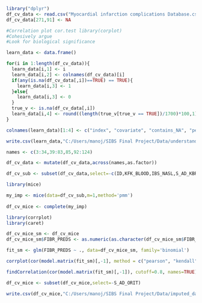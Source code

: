 ```r

library("dplyr")
df_cv_data <- read.csv("Myocardial infarction complications Database.csv")
df_cv_data[271,91] <- NA

```

```r

#Correlation plot cor.test library(corplot)
#Cohesively argue
#Look for biological significance

learn_data <- data.frame()

for(i in 1:length(df_cv_data)){
  learn_data[i,1] <- i
  learn_data[i,2] <- colnames(df_cv_data)[i]
  if(any(is.na(df_cv_data[,i])==TRUE) == TRUE){
    learn_data[i,3] <- 1
  }else{
    learn_data[i,3] <- 0
  }
  true_v <- is.na(df_cv_data[,i])
  learn_data[i,4] <- round((length(true_v[true_v == TRUE])/1700)*100,1)
}

colnames(learn_data)[1:4] <- c("index", "covariate", "contains_NA", "percent_missing")

write.csv(learn_data,"C:/Users/manoj/SIBS Final Project/Data/understand_missing.csv")

```

```r

names <- c(3:34,39:83,85,92:124)

df_cv_data <- mutate(df_cv_data,across(names,as.factor))

df_cv_sub <- subset(df_cv_data,select=-c(ID,KFK_BLOOD,IBS_NASL,S_AD_KBRIG,D_AD_KBRIG,PREDS_TAH,JELUD_TAH,FIBR_JELUD,A_V_BLOK,OTEK_LANC,RAZRIV,DRESSLER,ZSN,REC_IM,P_IM_STEN,LET_IS))

```

```r

library(mice)

my_imp <- mice(data=df_cv_sub,m=1,method='pmm')
  
df_cv_mice <- complete(my_imp)

```

```r

library(corrplot)
library(caret)

df_cv_mice_sm <- df_cv_mice
df_cv_mice_sm$FIBR_PREDS <- as.numeric(as.character(df_cv_mice_sm$FIBR_PREDS))

fit_sm <- glm(FIBR_PREDS ~ ., data=df_cv_mice_sm, family='binomial')

corrplot(cor(model.matrix(fit_sm)[,-1], method = c("pearson", "kendall", "spearman")),method = "color")

findCorrelation(cor(model.matrix(fit_sm)[,-1]), cutoff=0.8, names=TRUE)

df_cv_mice <- subset(df_cv_mice,select=-S_AD_ORIT)

```

```r

write.csv(df_cv_mice,"C:/Users/manoj/SIBS Final Project/Data/imputed_data.csv")

```